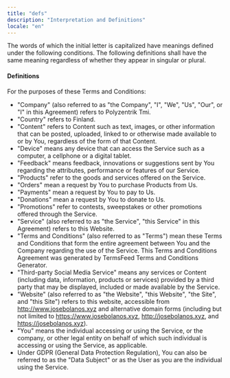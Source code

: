 ```yaml
---
title: "defs"
description: "Interpretation and Definitions"
locale: "en"
---
```


The words of which the initial letter is capitalized have meanings defined under the following conditions. The following definitions shall have the same meaning regardless of whether they appear in singular or plural.

#### Definitions
For the purposes of these Terms and Conditions:
- "Company" (also referred to as "the Company", "I", "We", "Us", "Our", or "I" in this Agreement) refers to Polyzentrik Tmi.
- "Country" refers to Finland.
- "Content" refers to Content such as text, images, or other information that can be posted, uploaded, linked to or otherwise made available to or by You, regardless of the form of that Content.
- "Device" means any device that can access the Service such as a computer, a cellphone or a digital tablet.
- "Feedback" means feedback, innovations or suggestions sent by You regarding the attributes, performance or features of our Service.
- "Products" refer to the goods and services offered on the Service.
- "Orders" mean a request by You to purchase Products from Us.
- "Payments" mean a request by You to pay to Us.
- "Donations" mean a request by You to donate to Us.
- "Promotions" refer to contests, sweepstakes or other promotions offered through the Service.
- "Service" (also referred to as "the Service", "this Service" in this Agreement) refers to this Website.
- "Terms and Conditions" (also referred to as "Terms") mean these Terms and Conditions that form the entire agreement between You and the Company regarding the use of the Service. This Terms and Conditions Agreement was generated by TermsFeed Terms and Conditions Generator.
- "Third-party Social Media Service" means any services or Content (including data, information, products or services) provided by a third party that may be displayed, included or made available by the Service.
- "Website" (also referred to as "the Website", "this Website", "the Site", and "this Site") refers to this website, accessible from http://www.josebolanos.xyz and alternative domain forms (including but not limited to https://www.josebolanos.xyz, http://josebolanos.xyz, and https://josebolanos.xyz).
- "You" means the individual accessing or using the Service, or the company, or other legal entity on behalf of which such individual is accessing or using the Service, as applicable.
- Under GDPR (General Data Protection Regulation), You can also be referred to as the "Data Subject" or as the User as you are the individual using the Service.